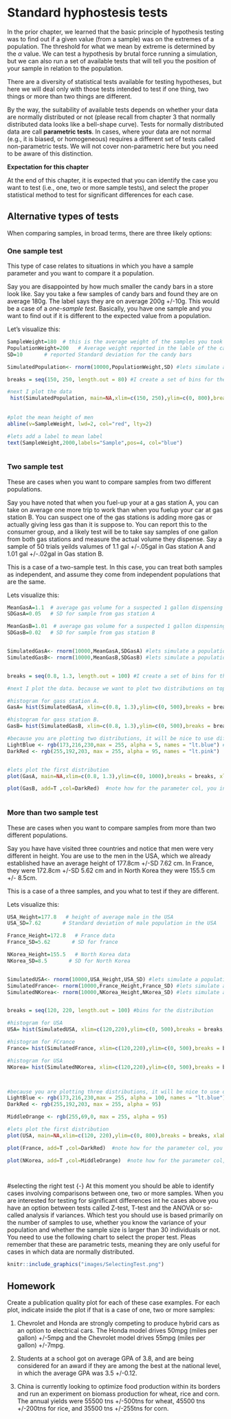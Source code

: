 # Standard hyphostesis tests {}
In the prior chapter, we learned that the basic principle of hypothesis testing was to find out if a given value (from a sample) was on the extremes of a population. The threshold for what we mean by extreme is determined by the $\alpha$ value. We can test a hypothesis by brutal force running a simulation, but we can also run a set of available tests that will tell you the position of your sample in relation to the population.

There are a diversity of statistical tests available for testing hypotheses, but here we will deal only with those tests intended to test if one thing, two things or more than two things are different.

By the way,  the suitability of available tests depends on whether your data are normally distributed or not (please recall from chapter 3 that normally distributed data looks like a bell-shape curve). Tests for normally distributed data are call **parametric tests**. In cases, where your data are not normal (e.g., it is biased, or homogeneous) requires a different set of tests called non-parametric tests. We will not cover non-parametric here but you need to be aware of this distinction. 



**Expectation for this chapter**

At the end of this chapter, it is expected that you can identify the case you want to test (i.e., one, two or more sample tests), and select the proper statistical method to test for significant differences for each case. 

## Alternative types of tests {-}
When comparing samples, in broad terms, there are three likely options:

### One sample test  {-}
This type of case relates to situations in which you have a sample parameter and you want to compare it a population. 

Say you are disappointed by how much smaller the candy bars in a store look like. Say you take a few samples of candy bars and found they are on average 180g. The label says they are on average 200g +/-10g. This would be a case of a *one-sample test*. Basically, you have one sample and you want to find out if it is different to the expected value from a population.

Let's visualize this:

```r
SampleWeight=180  # this is the average weight of the samples you took
PopulationWeight=200   # Average weight reported in the lable of the candy bar
SD=10       # reported Standard deviation for the candy bars

SimulatedPopulation<- rnorm(10000,PopulationWeight,SD) #lets simulate a population of 10000 candy bars with .

breaks = seq(150, 250, length.out = 80) #I create a set of bins for the x-axis of the distribution, this will determine how many bis you have

#next I plot the data
 hist(SimulatedPopulation, main=NA,xlim=c(150, 250),ylim=c(0, 800),breaks = breaks, xlab = "Candy bar weight (g)",ylab = "Number of candies")
 
 
#plot the mean height of men
abline(v=SampleWeight, lwd=2, col="red", lty=2) 

#lets add a label to mean label
text(SampleWeight,2000,labels="Sample",pos=4, col="blue") 
 
```

### Two sample test  {-}
These are cases when you want to compare samples from two different populations. 

Say you have noted that when you fuel-up your at a gas station A, you can take on average one more trip to work than when you fuelup your car at gas station B. You can suspect one of the gas stations is adding more gas or actually giving less gas than it is suppose to. You can report this to the consumer group, and a likely test will be to take say samples of one gallon from both gas stations and measure the actual volume they dispense. Say a sample of 50 trials yeilds valumes of 1.1 gal +/-.05gal in Gas station A and 1.01 gal +/-.02gal in Gas station B.

This is a case of a two-sample test. In this case, you can treat both samples as independent, and assume they come from independent populations that are the same.

Lets visualize this:

```r
MeanGasA=1.1  # average gas volume for a suspected 1 gallon dispensing at gas station A
SDGasA=0.05   # SD for sample from gas station A

MeanGasB=1.01  # average gas volume for a suspected 1 gallon dispensing at gas station B
SDGasB=0.02   # SD for sample from gas station B


SimulatedGasA<- rnorm(10000,MeanGasA,SDGasA) #lets simulate a population for gas station A.
SimulatedGasB<- rnorm(10000,MeanGasB,SDGasB) #lets simulate a population for gas station A.


breaks = seq(0.8, 1.3, length.out = 100) #I create a set of bins for the x-axis of the distribution, this will determine how many bis you have

#next I plot the data. because we want to plot two distributions on top of each other. we need to create each distribution independently and then add them to a  single plot

#histogram for gass station A.
GasA= hist(SimulatedGasA, xlim=c(0.8, 1.3),ylim=c(0, 500),breaks = breaks,  plot = FALSE)

#histogram for gass station B.
GasB= hist(SimulatedGasB, xlim=c(0.8, 1.3),ylim=c(0, 500),breaks = breaks,  plot = FALSE)

#because you are plotting two distributions, it will be nice to use different colors. and because they likelu overlap, you should use semitransparent colors
LightBlue <- rgb(173,216,230,max = 255, alpha = 5, names = "lt.blue") #the fucntion rgb lets your select one color, and the alpha gives you how tranparent
DarkRed <- rgb(255,192,203, max = 255, alpha = 95, names = "lt.pink")


#lets plot the first distribution
plot(GasA, main=NA,xlim=c(0.8, 1.3),ylim=c(0, 1000),breaks = breaks, xlab = "Dispensed gas volume for a reported 1 gallon (in gallons)",ylab = "Number of trials" ,col=LightBlue)

plot(GasB, add=T ,col=DarkRed)  #note how for the parameter col, you indicate the color you create as a variable above
 
``` 

### More than two sample test  {-}

These are cases when you want to compare samples from more than two different populations. 

Say you have have visited three countries and notice that men were very different in height. You are use to the men in the USA, which we already established have an average height of 177.8cm +/-SD 7.62 cm. In France, they were 172.8cm +/-SD 5.62 cm and in North Korea they were 155.5 cm +/- 8.5cm. 


This is a case of a three samples, and you what to test if they are different.

Lets visualize this:

```r
USA_Height=177.8   # height of average male in the USA
USA_SD=7.62       # Standard deviation of male population in the USA

France_Height=172.8   # France data
France_SD=5.62       # SD for france

NKorea_Height=155.5   # North Korea data
NKorea_SD=8.5       # SD for North Korea


SimulatedUSA<- rnorm(10000,USA_Height,USA_SD) #lets simulate a population for USA
SimulatedFrance<- rnorm(10000,France_Height,France_SD) #lets simulate a population for USA
SimulatedNKorea<- rnorm(10000,NKorea_Height,NKorea_SD) #lets simulate a population for USA


breaks = seq(120, 220, length.out = 100) #bins for the distribution

#histogram for USA
USA= hist(SimulatedUSA, xlim=c(120,220),ylim=c(0, 500),breaks = breaks,  plot = FALSE)

#histogram for FCrance
France= hist(SimulatedFrance, xlim=c(120,220),ylim=c(0, 500),breaks = breaks,  plot = FALSE)

#histogram for USA
NKorea= hist(SimulatedNKorea, xlim=c(120,220),ylim=c(0, 500),breaks = breaks,  plot = FALSE)



#because you are plotting three distributions, it will be nice to use different colors. and because they likely overlap, you should use semitransparent colors
LightBlue <- rgb(173,216,230,max = 255, alpha = 100, names = "lt.blue") #the fucntion rgb lets your select one color, and the alpha gives you how tranparent
DarkRed <- rgb(255,192,203, max = 255, alpha = 95)

MiddleOrange <- rgb(255,69,0, max = 255, alpha = 95)

#lets plot the first distribution
plot(USA, main=NA,xlim=c(120, 220),ylim=c(0, 800),breaks = breaks, xlab = "Men size (cm)",ylab = "Number of people" ,col=LightBlue)

plot(France, add=T ,col=DarkRed)  #note how for the parameter col, you indicate the color you create as a variable above

plot(NKorea, add=T ,col=MiddleOrange)  #note how for the parameter col, you indicate the color you create as a variable above

 
``` 
#selecting the right test {-}
At this moment you should be able to identify cases involving comparisons between one, two or more samples. When you are interested for testing for significant differences int he cases above you have an option between tests called Z-test, T-test and the ANOVA or so-called analysis if variances. Which test you should use is based primarily on the number of samples to use, whether you know the variance of your population and whether the sample size is larger than 30 individuals or not. You need to use the following chart to select the proper test. Pleas remember that these are parametric tests, meaning they are only useful for cases in which data are normally distributed.



```r
knitr::include_graphics("images/SelectingTest.png")
```



## Homework {-}

Create a publication quality plot for each of these case examples. For each plot, indicate inside the plot if that is a case of one, two or more samples:


1. Chevrolet and Honda are strongly competing to produce hybrid cars as an option to electrical cars. The Honda model drives 50mpg (miles per gallon) +/-5mpg and the Chevrolet model drives 55mpg (miles per gallon) +/-7mpg.

2. Students at a school got on average GPA of 3.8, and are being considered for an award if they are among the best at the national level, in which the average GPA was 3.5 +/-0.12.

3. China is currently looking to optimize food production within its borders and run an experiment on biomass production for wheat, rice and corn. The annual yields were 55500 tns +/-500tns for wheat, 45500 tns +/-200tns for rice, and 35500 tns +/-255tns for corn.
